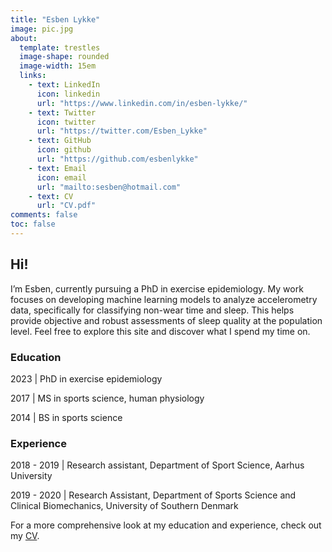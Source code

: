 ```yaml
---
title: "Esben Lykke"
image: pic.jpg
about:
  template: trestles
  image-shape: rounded
  image-width: 15em
  links:
    - text: LinkedIn
      icon: linkedin
      url: "https://www.linkedin.com/in/esben-lykke/"
    - text: Twitter
      icon: twitter
      url: "https://twitter.com/Esben_Lykke"
    - text: GitHub
      icon: github
      url: "https://github.com/esbenlykke"
    - text: Email
      icon: email
      url: "mailto:sesben@hotmail.com"
    - text: CV
      url: "CV.pdf"
comments: false
toc: false
---
```


## Hi!

I'm Esben, currently pursuing a PhD in exercise epidemiology. My work focuses on developing machine learning models to analyze accelerometry data, specifically for classifying non-wear time and sleep. This helps provide objective and robust assessments of sleep quality at the population level. Feel free to explore this site and discover what I spend my time on.

### Education
2023 | PhD in exercise epidemiology

2017 | MS in sports science, human physiology

2014 | BS in sports science

### Experience
2018 - 2019 | Research assistant, Department of Sport Science, Aarhus University

2019 - 2020 | Research Assistant, Department of Sports Science and Clinical Biomechanics, University
of Southern Denmark

For a more comprehensive look at my education and experience, check out my [CV](CV.pdf).